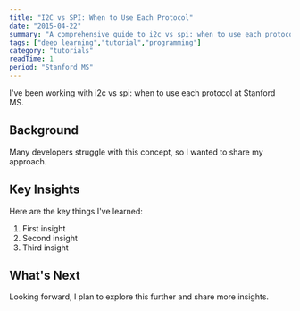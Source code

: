 ```yaml
---
title: "I2C vs SPI: When to Use Each Protocol"
date: "2015-04-22"
summary: "A comprehensive guide to i2c vs spi: when to use each protocol. Learn the fundamentals and best practices."
tags: ["deep learning","tutorial","programming"]
category: "tutorials"
readTime: 1
period: "Stanford MS"
---
```


I've been working with i2c vs spi: when to use each protocol at Stanford MS.

## Background

Many developers struggle with this concept, so I wanted to share my approach.

## Key Insights

Here are the key things I've learned:

1. First insight
2. Second insight
3. Third insight

## What's Next

Looking forward, I plan to explore this further and share more insights.

